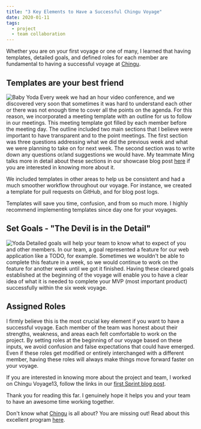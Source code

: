 ---
title: "3 Key Elements to Have a Successful Chingu Voyage"
date: 2020-01-11
tags:
  - project
  - team collaboration
---

Whether you are on your first voyage or one of many, I learned that having templates, detailed goals, and defined roles for each member are fundamental to having a successful voyage at [Chingu](https://www.chingu.io/).

## Templates are your best friend
![Baby Yoda](./baby-yoda-memes.jpg)
Every week we had an hour video conference, and we discovered very soon that sometimes it was hard to understand each other or there was not enough time to cover all the points on the agenda.
For this reason, we incorporated a meeting template with an outline for us to follow in our meetings.
This meeting template got filled by each member before the meeting day. The outline included two main sections that I believe were important to have transparent and to the point meetings.
The first section was three questions addressing what we did the previous week and what we were planning to take on for next week.
The second section was to write down any questions or/and suggestions we would have. My teammate Ming talks more in detail about these sections in our showcase blog post [here](https://medium.com/@mingyong/introducing-moto-from-chingu-voyage-13-c1c1f9e98f80) if you are interested in knowing more about it.

We included templates in other areas to help us be consistent and had a much smoother workflow throughout our voyage.
For instance, we created a template for pull requests on GitHub, and for blog post logs.

Templates will save you time, confusion, and from so much more. I highly recommend implementing templates since day one for your voyages.


## Set Goals - "The Devil is in the Detail"
![Yoda](./yoda.jpg)
Detailed goals will help your team to know what to expect of you and other members. In our team, a goal represented a feature for our web application like a TODO, for example. 
Sometimes we wouldn't be able to complete this feature in a week, so we would continue to work on the feature for another week until we got it finished. 
Having these cleared goals established at the beginning of the voyage will enable you to have a clear idea of what it is needed to complete your MVP (most important product) successfully within the six week voyage.

## Assigned Roles
I firmly believe this is the most crucial key element if you want to have a successful voyage. Each member of the team was honest about their strengths, weakness, and areas each felt comfortable to work on the project. 
By setting roles at the beginning of our voyage based on these inputs, we avoid confusion and false expectations that could have emerged. Even if these roles get modified or entirely interchanged with a different member, having these roles will always make things move forward faster on your voyage.

If you are interested in knowing more about the project and team, I worked on Chingu Voyage13, follow the links in our [first Sprint blog post](https://medium.com/@mingyong/chingu-voyage-log-getting-ready-in-sprint-1-ba611ee4d210?sk=b4ae29cc217d78eb303243897e3ade71).

Thank you for reading this far. I genuinely hope it helps you and your team to have an awesome time working together.

Don't know what [Chingu](https://www.chingu.io/) is all about? You are missing out! Read about this excellent program [here](https://www.chingu.io/howitworks).